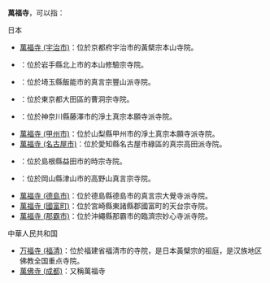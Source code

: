 '''萬福寺'''，可以指：
;日本
*[[萬福寺_(宇治市)|萬福寺 (宇治市)]]：位於京都府宇治市的黃檗宗本山寺院。
*{{link-ja|萬福寺 (北上市)|万福寺 (北上市)}}：位於岩手縣北上市的本山修驗宗寺院。
*{{link-ja|萬福寺 (飯能市)|萬福寺 (飯能市)}}：位於埼玉縣飯能市的真言宗豐山派寺院。
*{{link-ja|萬福寺 (大田區)|萬福寺 (大田区)}}：位於東京都大田區的曹洞宗寺院。
*{{link-ja|萬福寺 (藤澤市)|万福寺 (藤沢市)}}：位於神奈川縣藤澤市的淨土真宗本願寺派寺院。
*[[萬福寺_(甲州市)|萬福寺 (甲州市)]]：位於山梨縣甲州市的淨土真宗本願寺派寺院。
*[[萬福寺_(名古屋市)|萬福寺 (名古屋市)]]：位於愛知縣名古屋市綠區的真宗高田派寺院。
*{{link-ja|萬福寺 (益田市)|萬福寺 (益田市)}}：位於島根縣益田市的時宗寺院。
*{{link-ja|萬福寺 (津山市)|萬福寺 (徳島市)}}：位於岡山縣津山市的高野山真言宗寺院。
*[[萬福寺_(德島市)|萬福寺 (德島市)]]：位於德島縣德島市的真言宗大覺寺派寺院。
*[[萬福寺_(國富町)|萬福寺 (國富町)]]：位於宮崎縣東諸縣郡國富町的天台宗寺院。
*[[萬福寺_(那霸市)|萬福寺 (那霸市)]]：位於沖繩縣那霸市的臨濟宗妙心寺派寺院。

;中華人民共和国
*[[万福寺_(福清)|万福寺 (福清)]]：位於福建省福清市的寺院，是日本黃檗宗的祖庭，是汉族地区佛教全国重点寺院。
*[[萬佛寺_(成都)|萬佛寺 (成都)]]：又稱萬福寺
{{Disambig|M|Cat=三字佛寺消歧義}}